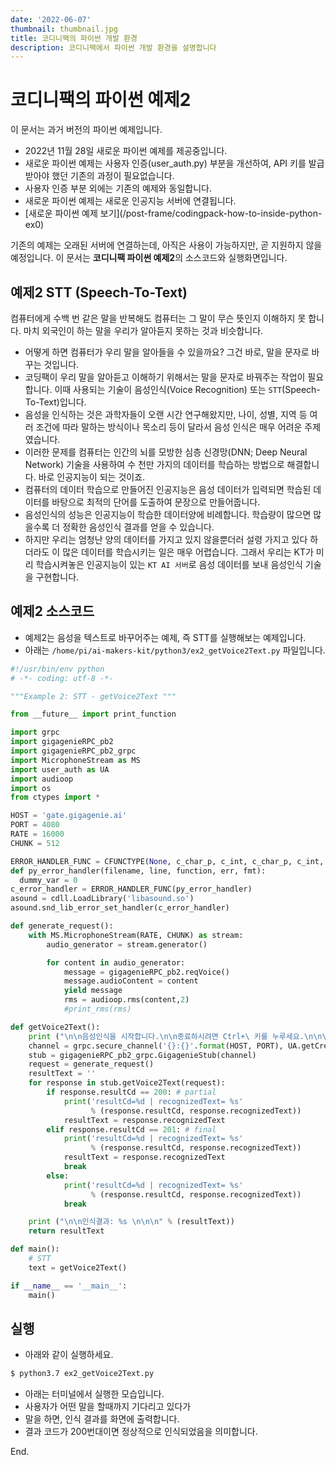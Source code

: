 ```yaml
---
date: '2022-06-07'
thumbnail: thumbnail.jpg
title: 코디니팩의 파이썬 개발 환경
description: 코디니팩에서 파이썬 개발 환경을 설명합니다
---
```


# 코디니팩의 파이썬 예제2

<MdxTextBox>
    <Box sx={{ color: 'secondary.main', fontWeight: 600, mb: 1 }}>이 문서는 과거 버전의 파이썬 예제입니다.</Box>
    <ul>
        <li>2022년 11월 28일 새로운 파이썬 예제를 제공중입니다.</li>
        <li>
            새로운 파이썬 예제는 사용자 인증(user_auth.py) 부분을 개선하여, API 키를 발급받아야 했던 기존의 과정이
            필요없습니다.
        </li>
        <li>사용자 인증 부분 외에는 기존의 예제와 동일합니다.</li>
        <li>새로운 파이썬 예제는 새로운 인공지능 서버에 연결됩니다.</li>
        <li>[새로운 파이썬 예제 보기](/post-frame/codingpack-how-to-inside-python-ex0)</li>
    </ul>
    기존의 예제는 오래된 서버에 연결하는데, 아직은 사용이 가능하지만, 곧 지원하지 않을 예정입니다.
</MdxTextBox>

<MdxTextBox>
    <Box sx={{ color: 'secondary.main', fontWeight: 600, mb: 1 }}>
        이 문서는 <b>코디니팩 파이썬 예제2</b>의 소스코드와 실행화면입니다.
    </Box>
</MdxTextBox>

## 예제2 STT (Speech-To-Text)

컴퓨터에게 수백 번 같은 말을 반복해도 컴퓨터는 그 말이 무슨 뜻인지 이해하지 못
합니다. 마치 외국인이 하는 말을 우리가 알아듣지 못하는 것과 비슷합니다.

-   어떻게 하면 컴퓨터가 우리 말을 알아들을 수 있을까요? 그건 바로, 말을 문자로 바꾸는 것입니다.
-   코딩팩이 우리 말을 알아듣고 이해하기 위해서는 말을 문자로 바꿔주는 작업이 필요합니다. 이때 사용되는 기술이 음성인식(Voice Recognition) 또는 `STT`(Speech-To-Text)입니다.
-   음성을 인식하는 것은 과학자들이 오랜 시간 연구해왔지만,
    나이, 성별, 지역 등 여러 조건에 따라 말하는 방식이나 목소리 등이 달라서 음성 인식은 매우 어려운 주제였습니다.
-   이러한 문제를 컴퓨터는 인간의 뇌를 모방한 심층 신경망(DNN; Deep Neural Network) 기술을 사용하여 수 천만 가지의 데이터를 학습하는 방법으로 해결합니다.
    바로 인공지능이 되는 것이죠.
-   컴퓨터의 데이터 학습으로 만들어진 인공지능은 음성 데이터가 입력되면
    학습된 데이터를 바탕으로 최적의 단어를 도출하여 문장으로 만들어줍니다.
-   음성인식의 성능은 인공지능이 학습한 데이터양에 비례합니다. 학습량이 많으면 많을수록 더 정확한 음성인식 결과를 얻을 수 있습니다.
-   하지만 우리는 엄청난 양의 데이터를 가지고 있지 않을뿐더러 설령 가지고 있다 하더라도 이 많은 데이터를 학습시키는 일은 매우 어렵습니다. 그래서 우리는 KT가 미리 학습시켜놓은 인공지능이 있는 `KT AI 서버`로 음성 데이터를 보내 음성인식 기술을 구현합니다.

<MdxImageView src="/images/codinypack-py/stt1.png" caption="STT" transparentBg />

## 예제2 소스코드

-   예제2는 음성을 텍스트로 바꾸어주는 예제, 즉 STT를 실행해보는 예제입니다.
-   아래는 `/home/pi/ai-makers-kit/python3/ex2_getVoice2Text.py` 파일입니다.

```python
#!/usr/bin/env python
# -*- coding: utf-8 -*-

"""Example 2: STT - getVoice2Text """

from __future__ import print_function

import grpc
import gigagenieRPC_pb2
import gigagenieRPC_pb2_grpc
import MicrophoneStream as MS
import user_auth as UA
import audioop
import os
from ctypes import *

HOST = 'gate.gigagenie.ai'
PORT = 4080
RATE = 16000
CHUNK = 512

ERROR_HANDLER_FUNC = CFUNCTYPE(None, c_char_p, c_int, c_char_p, c_int, c_char_p)
def py_error_handler(filename, line, function, err, fmt):
  dummy_var = 0
c_error_handler = ERROR_HANDLER_FUNC(py_error_handler)
asound = cdll.LoadLibrary('libasound.so')
asound.snd_lib_error_set_handler(c_error_handler)

def generate_request():
    with MS.MicrophoneStream(RATE, CHUNK) as stream:
        audio_generator = stream.generator()

        for content in audio_generator:
            message = gigagenieRPC_pb2.reqVoice()
            message.audioContent = content
            yield message
            rms = audioop.rms(content,2)
            #print_rms(rms)

def getVoice2Text():
    print ("\n\n음성인식을 시작합니다.\n\n종료하시려면 Ctrl+\ 키를 누루세요.\n\n\n")
    channel = grpc.secure_channel('{}:{}'.format(HOST, PORT), UA.getCredentials())
    stub = gigagenieRPC_pb2_grpc.GigagenieStub(channel)
    request = generate_request()
    resultText = ''
    for response in stub.getVoice2Text(request):
        if response.resultCd == 200: # partial
            print('resultCd=%d | recognizedText= %s'
                  % (response.resultCd, response.recognizedText))
            resultText = response.recognizedText
        elif response.resultCd == 201: # final
            print('resultCd=%d | recognizedText= %s'
                  % (response.resultCd, response.recognizedText))
            resultText = response.recognizedText
            break
        else:
            print('resultCd=%d | recognizedText= %s'
                  % (response.resultCd, response.recognizedText))
            break

    print ("\n\n인식결과: %s \n\n\n" % (resultText))
    return resultText

def main():
    # STT
    text = getVoice2Text()

if __name__ == '__main__':
    main()

```

## 실행

-   아래와 같이 실행하세요.

```bash
$ python3.7 ex2_getVoice2Text.py
```

-   아래는 터미널에서 실행한 모습입니다.
-   사용자가 어떤 말을 할때까지 기다리고 있다가
-   말을 하면, 인식 결과를 화면에 출력합니다.
-   결과 코드가 200번대이면 정상적으로 인식되었음을 의미합니다.

<MdxImageView src="/images/codinypack-py/ex2_out1.png" caption="예제 실행" />

<PyExampleLinkBox exampleId="ex2" />

End.
